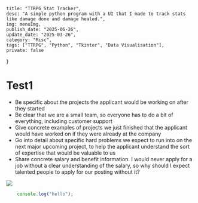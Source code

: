 
	title: "TTRPG Stat Tracker",
	desc: "A simple python program with a UI that I made to track stats like damage done and damage healed.",
	img: menuImg,
	publish_date: "2025-06-26",
	update_date: "2025-03-26",
	category: "Misc",
	tags: ["TTRPG", "Python", "Tkinter", "Data Visualisation"],
	private: false
}

# Test1

- Be specific about the projects the applicant would be working on after they started
- Be clear that we are a small team, so everyone has to do a bit of everything, including customer support
- Give concrete examples of projects we just finished that the applicant would have worked on if they were already at the company
- Go into detail about specific hard problems we expect to run into on the next major upcoming project, to help the applicant understand the sort of expertise that would be valuable to us
- Share concrete salary and benefit information. I would never apply for a job without a clear understanding of the salary, so why should I expect talented people to apply for our posting without it?

<img src={menuImg.src} />

```js
	console.log("hello");
```